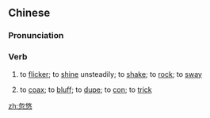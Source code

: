 ==Chinese==
{{zh-forms}}
{{wikipedia|lang=zh}}

===Pronunciation===
{{zh-pron
|m=hūyou
|cat=v
}}

===Verb===
{{zh-verb}}

# {{lb|zh|colloquial}} to [[flicker]]; to [[shine]] unsteadily; to [[shake]]; to [[rock]]; to [[sway]]
# {{lb|zh|neologism}} to [[coax]]; to [[bluff]]; to [[dupe]]; to [[con]]; to [[trick]]

[[zh:忽悠]]